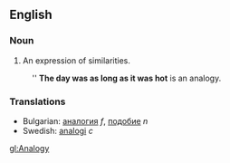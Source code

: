 ==English==
===Noun===

# An expression of similarities. 
: '' '''The day was as long as it was hot''' is an analogy.

===Translations===

*Bulgarian: [[аналогия]] ''f'', [[подобие]] ''n''
*Swedish: [[analogi]] ''c''

[[gl:Analogy]]